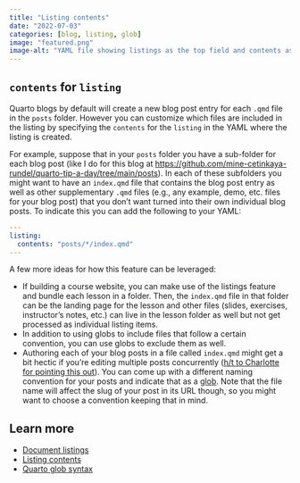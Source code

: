 ```yaml
---
title: "Listing contents"
date: "2022-07-03"
categories: [blog, listing, glob]
image: "featured.png"
image-alt: "YAML file showing listings as the top field and contents as a sub-field under that with the value posts/*/index.qmd. An arrow points to the contents sub-field and text annotation reads customizable."
---
```


## `contents` for `listing`

Quarto blogs by default will create a new blog post entry for each `.qmd` file in the `posts` folder.
However you can customize which files are included in the listing by specifying the `contents` for the `listing` in the YAML where the listing is created.

For example, suppose that in your `posts` folder you have a sub-folder for each blog post (like I do for this blog at <https://github.com/mine-cetinkaya-rundel/quarto-tip-a-day/tree/main/posts>).
In each of these subfolders you might want to have an `index.qmd` file that contains the blog post entry as well as other supplementary `.qmd` files (e.g., any example, demo, etc. files for your blog post) that you don't want turned into their own individual blog posts.
To indicate this you can add the following to your YAML:

``` yaml
---
listing:
  contents: "posts/*/index.qmd"
---
```

A few more ideas for how this feature can be leveraged:

-   If building a course website, you can make use of the listings feature and bundle each lesson in a folder. Then, the `index.qmd` file in that folder can be the landing page for the lesson and other files (slides, exercises, instructor's notes, etc.) can live in the lesson folder as well but not get processed as individual listing items.
-   In addition to using globs to include files that follow a certain convention, you can use globs to exclude them as well.
-   Authoring each of your blog posts in a file called `index.qmd` might get a bit hectic if you're editing multiple posts concurrently ([h/t to Charlotte for pointing this out](https://twitter.com/charliejhadley/status/1537787931049578497?s=20&t=e089-ispLwxkk5QeKj8rDA)). You can come up with a different naming convention for your posts and indicate that as a [glob](https://quarto.org/docs/reference/globs.html). Note that the file name will affect the slug of your post in its URL though, so you might want to choose a convention keeping that in mind.

## Learn more

-   [Document listings](https://quarto.org/docs/websites/website-listings.html)
-   [Listing contents](https://quarto.org/docs/websites/website-listings.html#listing-contents)
-   [Quarto glob syntax](https://quarto.org/docs/reference/globs.html)
